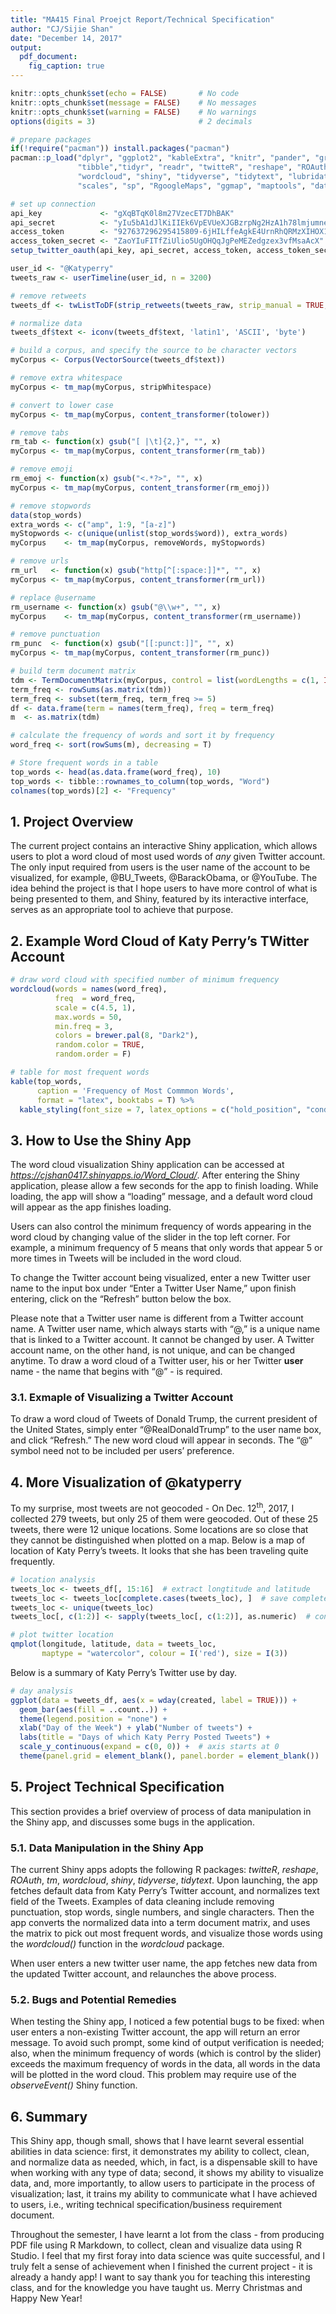 ---
title: "MA415 Final Proejct Report/Technical Specification"
author: "CJ/Sijie Shan"
date: "December 14, 2017"
output: 
  pdf_document:
    fig_caption: true
---

```{r setup, include = FALSE}
knitr::opts_chunk$set(echo = FALSE)       # No code
knitr::opts_chunk$set(message = FALSE)    # No messages
knitr::opts_chunk$set(warning = FALSE)    # No warnings
options(digits = 3)                       # 2 decimals

# prepare packages
if(!require("pacman")) install.packages("pacman")
pacman::p_load("dplyr", "ggplot2", "kableExtra", "knitr", "pander", "gridExtra",
               "tibble","tidyr", "readr", "twitteR", "reshape", "ROAuth", "tm", 
               "wordcloud", "shiny", "tidyverse", "tidytext", "lubridate", "syuzhet",
               "scales", "sp", "RgoogleMaps", "ggmap", "maptools", "datasets", "tigris")

# set up connection
api_key             <- "gXqBTqK0l8m27VzecET7DhBAK"
api_secret          <- "yIu5bA1dJlKiIIEk6VpEVUeXJGBzrpNg2HzA1h78lmjumneMRX"
access_token        <- "927637296295415809-6jHILffeAgkE4UrnRhQRMzXIHOX1MO1"
access_token_secret <- "ZaoYIuFITfZiUlio5UgOHQqJgPeMEZedgzex3vfMsaAcX"
setup_twitter_oauth(api_key, api_secret, access_token, access_token_secret)

user_id <- "@Katyperry"
tweets_raw <- userTimeline(user_id, n = 3200)

# remove retweets
tweets_df <- twListToDF(strip_retweets(tweets_raw, strip_manual = TRUE, strip_mt = TRUE))

# normalize data
tweets_df$text <- iconv(tweets_df$text, 'latin1', 'ASCII', 'byte')

# build a corpus, and specify the source to be character vectors
myCorpus <- Corpus(VectorSource(tweets_df$text))

# remove extra whitespace
myCorpus <- tm_map(myCorpus, stripWhitespace)

# convert to lower case
myCorpus <- tm_map(myCorpus, content_transformer(tolower))

# remove tabs
rm_tab <- function(x) gsub("[ |\t]{2,}", "", x)
myCorpus <- tm_map(myCorpus, content_transformer(rm_tab))

# remove emoji
rm_emoj <- function(x) gsub("<.*?>", "", x)
myCorpus <- tm_map(myCorpus, content_transformer(rm_emoj))

# remove stopwords
data(stop_words)
extra_words <- c("amp", 1:9, "[a-z]")
myStopwords <- c(unique(unlist(stop_words$word)), extra_words)
myCorpus    <- tm_map(myCorpus, removeWords, myStopwords)

# remove urls
rm_url   <- function(x) gsub("http[^[:space:]]*", "", x)
myCorpus <- tm_map(myCorpus, content_transformer(rm_url))

# replace @username
rm_username <- function(x) gsub("@\\w+", "", x)
myCorpus    <- tm_map(myCorpus, content_transformer(rm_username))

# remove punctuation
rm_punc  <- function(x) gsub("[[:punct:]]", "", x)
myCorpus <- tm_map(myCorpus, content_transformer(rm_punc))

# build term document matrix
tdm <- TermDocumentMatrix(myCorpus, control = list(wordLengths = c(1, Inf)))
term_freq <- rowSums(as.matrix(tdm))
term_freq <- subset(term_freq, term_freq >= 5)
df <- data.frame(term = names(term_freq), freq = term_freq)
m  <- as.matrix(tdm)

# calculate the frequency of words and sort it by frequency
word_freq <- sort(rowSums(m), decreasing = T)

# Store frequent words in a table
top_words <- head(as.data.frame(word_freq), 10)
top_words <- tibble::rownames_to_column(top_words, "Word")
colnames(top_words)[2] <- "Frequency"
```

## 1. Project Overview

  The current project contains an interactive Shiny application, which allows users to plot a word cloud of most used words of *any* given Twitter account. The only input required from users is the user name of the account to be visualized, for example, @BU_Tweets, @BarackObama, or @YouTube. The idea behind the project is that I hope users to have more control of what is being presented to them, and Shiny, featured by its interactive interface, serves as an appropriate tool to achieve that purpose.
  
## 2. Example Word Cloud of Katy Perry's TWitter Account

```{r word cloud, out.width = '50%', align = "center", fig.align = "center"}
# draw word cloud with specified number of minimum frequency
wordcloud(words = names(word_freq),
          freq  = word_freq,
          scale = c(4.5, 1),
          max.words = 50,
          min.freq = 3,
          colors = brewer.pal(8, "Dark2"),
          random.color = TRUE,
          random.order = F)

# table for most frequent words
kable(top_words,
      caption = 'Frequency of Most Commmon Words',
      format = "latex", booktabs = T) %>%
  kable_styling(font_size = 7, latex_options = c("hold_position", "condensed", "striped"))
```

## 3. How to Use the Shiny App

  The word cloud visualization Shiny application can be accessed at *[https://cjshan0417.shinyapps.io/Word_Cloud/](https://cjshan0417.shinyapps.io/Word_Cloud/)*. After entering the Shiny application, please allow a few seconds for the app to finish loading. While loading, the app will show a "loading" message, and a default word cloud will appear as the app finishes loading.
  
  Users can also control the minimum frequency of words appearing in the word cloud by changing value of the slider in the top left corner. For example, a minimum frequency of 5 means that only words that appear 5 or more times in Tweets will be included in the word cloud.
  
  To change the Twitter account being visualized, enter a new Twitter user name to the input box under "Enter a Twitter User Name," upon finish entering, click on the "Refresh" button below the box.
  
  Please note that a Twitter user name is different from a Twitter account name. A Twitter user name, which always starts with "@," is a unique name that is linked to a Twitter account. It cannot be changed by user. A Twitter account name, on the other hand, is not unique, and can be changed anytime. To draw a word cloud of a Twitter user, his or her Twitter **user** name - the name that begins with "@" - is required.

### 3.1. Exmaple of Visualizing a Twitter Account

  To draw a word cloud of Tweets of Donald Trump, the current president of the United States, simply enter "@RealDonaldTrump" to the user name box, and click "Refresh." The new word cloud will appear in seconds. The "@" symbol need not to be included per users' preference.

## 4. More Visualization of @katyperry

  To my surprise, most tweets are not geocoded - On Dec. 12^th^, 2017, I collected 279 tweets, but only 25 of them were geocoded. Out of these 25 tweets, there were 12 unique locations. Some locations are so close that they cannot be distinguished when plotted on a map. Below is a map of location of Katy Perry's tweets. It looks that she has been traveling quite frequently.
```{r location analysis, out.width = '50%', fig.align = 'center'}
# location analysis
tweets_loc <- tweets_df[, 15:16]  # extract longtitude and latitude
tweets_loc <- tweets_loc[complete.cases(tweets_loc), ]  # save complete location
tweets_loc <- unique(tweets_loc)
tweets_loc[, c(1:2)] <- sapply(tweets_loc[, c(1:2)], as.numeric)  # convert to numeric

# plot twitter location
qmplot(longitude, latitude, data = tweets_loc,
       maptype = "watercolor", colour = I('red'), size = I(3))
```
  Below is a summary of Katy Perry's Twitter use by day.
```{r, out.width = "45%", fig.align = "center"}
# day analysis
ggplot(data = tweets_df, aes(x = wday(created, label = TRUE))) +
  geom_bar(aes(fill = ..count..)) +
  theme(legend.position = "none") +
  xlab("Day of the Week") + ylab("Number of tweets") + 
  labs(title = "Days of which Katy Perry Posted Tweets") +
  scale_y_continuous(expand = c(0, 0)) +  # axis starts at 0
  theme(panel.grid = element_blank(), panel.border = element_blank())
```

## 5. Project Technical Specification

  This section provides a brief overview of process of data manipulation in the Shiny app, and discusses some bugs in the application.

### 5.1. Data Manipulation in the Shiny App

  The current Shiny apps adopts the following R packages: *twitteR*, *reshape*, *ROAuth*, *tm*, *wordcloud*, *shiny*, *tidyverse*, *tidytext*. Upon launching, the app fetches default data from Katy Perry's Twitter account, and normalizes text field of the Tweets. Examples of data cleaning include removing punctuation, stop words, single numbers, and single characters. Then the app converts the normalized data into a term document matrix, and uses the matrix to pick out most frequent words, and visualize those words using the *wordcloud()* function in the *wordcloud* package.
  
  When user enters a new twitter user name, the app fetches new data from the updated Twitter account, and relaunches the above process.

### 5.2. Bugs and Potential Remedies

  When testing the Shiny app, I noticed a few potential bugs to be fixed: when user enters a non-existing Twitter account, the app will return an error message. To avoid such prompt, some kind of output verification is needed; also, when the minimum frequency of words (which is control by the slider) exceeds the maximum frequency of words in the data, all words in the data will be plotted in the word cloud. This problem may require use of the *observeEvent()* Shiny function.
  
## 6. Summary

  This Shiny app, though small, shows that I have learnt several essential abilities in data science: first, it demonstrates my ability to collect, clean, and normalize data as needed, which, in fact, is a dispensable skill to have when working with any type of data; second, it shows my ability to visualize data, and, more importantly, to allow users to participate in the process of visualization; last, it trains my ability to communicate what I have achieved to users, i.e., writing technical specification/business requirement document.
  
  Throughout the semester, I have learnt a lot from the class - from producing PDF file using R Markdown, to collect, clean and visualize data using R Studio. I feel that my first foray into data science was quite successful, and I truly felt a sense of achievement when I finished the current project - it is already a handy app! I want to say thank you for teaching this interesting class, and for the knowledge you have taught us. Merry Christmas and Happy New Year!
  
